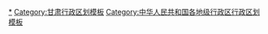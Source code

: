 {{Navbox
|listclass = hlist
|name = 平凉市行政区划
|title = [[平凉市]]行政区划
|above = 省级行政区：[[甘肃省]]　　政府驻地：[[崆峒区]]
|image = [[File:Administrative Division Pingliang.svg|200px]]
|state = {{{state<includeonly>|collapsed</includeonly>}}}

|group1style = background: #ececec; text-align: center;
|group1 = [[县级行政区]]
|liststyle = background: #ececec; text-align: center;
|list1 = 7[[县级行政区]]（1[[市辖区]]、1[[县级市]]、5[[县 (中华人民共和国)|县]]）；105[[乡级行政区]]（3[[街道办事处]]、70[[行政建制镇|镇]]、23[[乡 (中华人民共和国)|乡]]、9[[民族乡]]）

|group2 = [[市辖区]]
|groupstyle = text-align: center;
|list2 = {{Navbox|child

|group1 = [[崆峒区]]
|list1 =  {{Navbox|child
|group1 = 3街道
|list1 = 
* [[东关街道 (平凉市)|东关街道]]
* [[中街街道 (平凉市)|中街街道]]
* [[西郊街道 (平凉市)|西郊街道]]
|group2 = 7镇
|list2 = 
* [[四十里铺镇]]
* [[崆峒镇]]
* [[草峰镇]]
* [[白水镇 (平凉市)|白水镇]]
* [[安国镇]]
* [[柳湖镇]]
* [[花所镇]]
|group3 = 3乡
|list3 = 
* [[索罗乡]]
* [[香莲乡]]
* [[麻武乡]]
|group4 = 7民族乡
|list4 = 
* [[西阳回族乡]]
* [[大秦回族乡]]
* [[白庙回族乡]]
* [[寨河回族乡]]
* [[峡门回族乡]]
* [[上杨回族乡]]
* [[大寨回族乡]]
}}
}}

|group3 = [[县级市]]
|list3 = {{Navbox|child
|group1 = [[华亭市]]
|list1 =  {{Navbox|child
|group1 = 7镇
|list1 = 
* [[东华镇 (华亭市)|东华镇]]
* [[安口镇 (华亭市)|安口镇]]
* [[西华镇]]
* [[马峡镇]]
* [[策底镇]]
* [[上关镇 (华亭市)|上关镇]]
* [[河西镇 (华亭市)|河西镇]]
|group2 = 1乡
|list2 = 
* [[砚峡乡]]
|group3 = 2民族乡
|list3 = 
* [[神峪回族乡]]
* [[山寨回族乡]]
}}
}}

|group4 = [[县 (中华人民共和国)|县]]
|list4 = {{Navbox|child

|group1 = [[泾川县]]
|list1 =  {{Navbox|child
|group1 = 11镇
|list1 = 
* [[城关镇 (泾川县)|城关镇]]
* [[玉都镇]]
* [[高平镇 (泾川县)|高平镇]]
* [[荔堡镇]]
* [[王村镇 (泾川县)|王村镇]]
* [[窑店镇 (泾川县)|窑店镇]]
* [[党原镇]]
* [[丰台镇 (泾川县)|丰台镇]]
* [[飞云镇]]
* [[汭丰镇]]
* [[太平镇 (泾川县)|太平镇]]
|group2 = 3乡
|list2 = 
* [[罗汉洞乡]]
* [[泾明乡]]
* [[红河乡 (泾川县)|红河乡]]
}}

|group2 = [[灵台县]]
|list2 =  {{Navbox|child
|group1 = 9镇
|list1 = 
* [[中台镇]]
* [[什字镇]]
* [[朝那镇]]
* [[邵寨镇]]
* [[独店镇]]
* [[西屯镇]]
* [[上良镇]]
* [[百里镇]]
* [[蒲窝镇]]
|group2 = 4乡
|list2 = 
* [[新开乡]]
* [[梁原乡]]
* [[龙门乡 (灵台县)|龙门乡]]
* [[星火乡 (灵台县)|星火乡]]
}}

|group3 = [[崇信县]]
|list3 =  {{Navbox|child
|group1 = 4镇
|list1 = 
* [[锦屏镇 (崇信县)|锦屏镇]]
* [[新窑镇]]
* [[柏树镇]]
* [[黄寨镇 (崇信县)|黄寨镇]]
|group2 = 2乡
|list2 = 
* [[黄花乡 (崇信县)|黄花乡]]
* [[木林乡]]
}}

|group5 = [[庄浪县]]
|list5 =  {{Navbox|child
|group1 = 15镇
|list1 = 
* [[水洛镇]]
* [[南湖镇 (庄浪县)|南湖镇]]
* [[朱店镇]]
* [[万泉镇 (庄浪县)|万泉镇]]
* [[韩店镇 (庄浪县)|韩店镇]]
* [[卧龙镇 (庄浪县)|卧龙镇]]
* [[阳川镇]]
* [[盘安镇]]
* [[通化镇]]
* [[大庄镇 (庄浪县)|大庄镇]]
* [[永宁镇 (庄浪县)|永宁镇]]
* [[良邑镇]]
* [[岳堡镇]]
* [[柳梁镇]]
* [[南坪镇 (庄浪县)|南坪镇]]
|group2 = 3乡
|list2 = 
* [[杨河乡 (庄浪县)|杨河乡]]
* [[赵墩乡]]
* [[郑河乡]]
}}

|group6 = [[静宁县]]
|list6 =  {{Navbox|child
|group1 = 17镇
|list1 = 
* [[城关镇 (静宁县)|城关镇]]
* [[威戎镇]]
* [[界石铺镇]]
* [[李店镇 (静宁县)|李店镇]]
* [[八里镇 (静宁县)|八里镇]]
* [[甘沟镇]]
* [[古城镇 (静宁县)|古城镇]]
* [[仁大镇]]
* [[城川镇]]
* [[曹务镇]]
* [[雷大镇]]
* [[四河镇]]
* [[细巷镇]]
* [[治平镇]]
* [[原安镇]]
* [[红寺镇]]
* [[双岘镇]]
|group2 = 7乡
|list2 = 
* [[司桥乡]]
* [[余湾乡]]
* [[贾河乡 (静宁县)|贾河乡]]
* [[深沟乡]]
* [[新店乡 (静宁县)|新店乡]]
* [[三合乡 (静宁县)|三合乡]]
* [[灵芝乡]]
}}
}}
}}
<noinclude>
[[Category:平凉行政区划|*]]
[[Category:甘肃行政区划模板]]
[[Category:中华人民共和国各地级行政区行政区划模板]]
</noinclude>